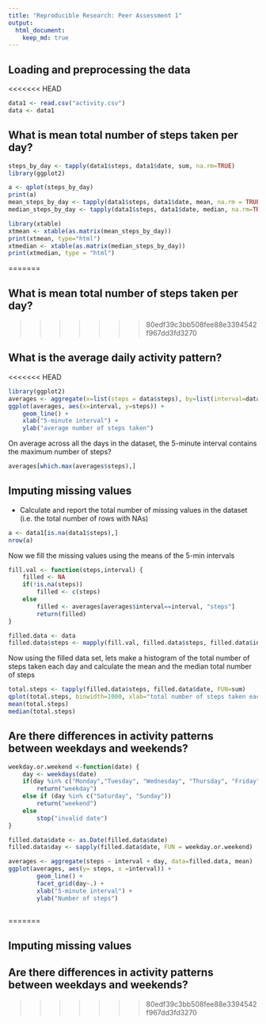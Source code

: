 ```yaml
---
title: "Reproducible Research: Peer Assessment 1"
output: 
  html_document:
    keep_md: true
---
```



## Loading and preprocessing the data

<<<<<<< HEAD
```r
data1 <- read.csv("activity.csv")
data <- data1
```


## What is mean total number of steps taken per day?
```r
steps_by_day <- tapply(data1$steps, data1$date, sum, na.rm=TRUE)
library(ggplot2)

a <- qplot(steps_by_day)
print(a)
mean_steps_by_day <- tapply(data1$steps, data1$date, mean, na.rm = TRUE)
median_steps_by_day <- tapply(data1$steps, data1$date, median, na.rm=TRUE)

library(xtable)
xtmean <- xtable(as.matrix(mean_steps_by_day))
print(xtmean, type="html")
xtmedian <- xtable(as.matrix(median_steps_by_day))
print(xtmedian, type = "html")


```
=======


## What is mean total number of steps taken per day?

>>>>>>> 80edf39c3bb508fee88e3394542f967dd3fd3270


## What is the average daily activity pattern?

<<<<<<< HEAD
```r
library(ggplot2)
averages <- aggregate(x=list(steps = data$steps), by=list(interval=data$interval), FUN=mean, na.rm=TRUE)
ggplot(averages, aes(x=interval, y=steps)) +
    geom_line() +
    xlab("5-minute interval") + 
    ylab("average number of steps taken")


```

On average across all the days in the dataset, the 5-minute interval contains the maximum number of steps?
```r
averages[which.max(averages$steps),]

```

## Imputing missing values
-  Calculate and report the total number of missing values in the dataset
(i.e. the total number of rows with NAs)

```r
a <- data1[is.na(data1$steps),]
nrow(a)
```

Now we fill the missing values using the means of the 5-min intervals 
```r
fill.val <- function(steps,interval) {
    filled <- NA
    if(!is.na(steps))
        filled <- c(steps)
    else 
        filled <- averages[averages$interval==interval, "steps"]
        return(filled)
}

filled.data <- data
filled.data$steps <- mapply(fill.val, filled.data$steps, filled.data$interval)

```
Now using the filled data set, lets make a histogram of the total number of steps taken each day and calculate the mean and the median total number of steps
```r
total.steps <- tapply(filled.data$steps, filled.data$date, FUN=sum)
qplot(total.steps, binwidth=1000, xlab="total number of steps taken each day")
mean(total.steps)
median(total.steps)
```
## Are there differences in activity patterns between weekdays and weekends?

```r
weekday.or.weekend <-function(date) {
    day <- weekdays(date)
    if(day %in% c("Monday","Tuesday", "Wednesday", "Thursday", "Friday"))
        return("weekday") 
    else if (day %in% c("Saturday", "Sunday"))
        return("weekend")
    else
        stop("invalid date")
}

filled.data$date <- as.Date(filled.data$date)
filled.data$day <- sapply(filled.data$date, FUN = weekday.or.weekend)

averages <- aggregate(steps ~ interval + day, data=filled.data, mean)
ggplot(averages, aes(y= steps, x =interval)) +
        geom_line() +
        facet_grid(day~.) +
        xlab("5-minute interval") + 
        ylab("Number of steps")
        

```
=======


## Imputing missing values



## Are there differences in activity patterns between weekdays and weekends?
>>>>>>> 80edf39c3bb508fee88e3394542f967dd3fd3270
